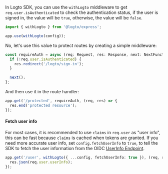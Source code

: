 In Logto SDK, you can use the `withLogto` middleware to get `req.user.isAuthenticated` to check the authentication status, if the user is signed in, the value will be `true`, otherwise, the value will be `false`.

```ts
import { withLogto } from '@logto/express';

app.use(withLogto(config));
```

No, let's use this value to protect routes by creating a simple middleware:

```ts
const requireAuth = async (req: Request, res: Response, next: NextFunction) => {
  if (!req.user.isAuthenticated) {
    res.redirect('/logto/sign-in');
  }

  next();
};
```

And then use it in the route handler:

```ts
app.get('/protected', requireAuth, (req, res) => {
  res.end('protected resource');
});
```

#### Fetch user info

For most cases, it is recommended to use `claims` in `req.user` as "user info", this can be fast because `claims` is cached when tokens are granted. If you need more accurate user info, set `config.fetchUserInfo` to `true`, to tell the SDK to fetch the user information from the OIDC [UserInfo Endpoint](https://openid.net/specs/openid-connect-core-1_0.html#UserInfo).

```ts
app.get('/user', withLogto({ ...config, fetchUserInfo: true }), (req, res) => {
  res.json(req.user.userInfo);
});
```
